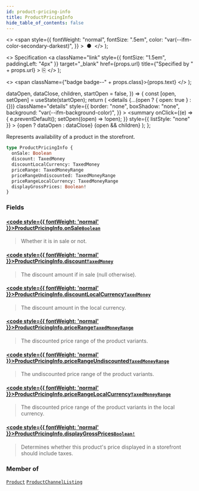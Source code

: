 ```yaml
---
id: product-pricing-info
title: ProductPricingInfo
hide_table_of_contents: false
---
```


  <>
    <span
      style={{
        fontWeight: "normal",
        fontSize: ".5em",
        color: "var(--ifm-color-secondary-darkest)",
      }}
    >
      &nbsp;●&nbsp;
    </span>
  </>
);

  <>
    Specification
    <a
      className="link"
      style={{ fontSize: "1.5em", paddingLeft: "4px" }}
      target="\_blank"
      href={props.url}
      title={"Specified by " + props.url}
    >
      ⎘
    </a>
  </>
);

  <>
    <span className={"badge badge--" + props.class}>{props.text}</span>
  </>
);


  dataOpen,
  dataClose,
  children,
  startOpen = false,
}) => {
  const [open, setOpen] = useState(startOpen);
  return (
    <details
      {...(open ? { open: true } : {})}
      className="details"
      style={{
        border: "none",
        boxShadow: "none",
        background: "var(--ifm-background-color)",
      }}
    >
      <summary
        onClick={(e) => {
          e.preventDefault();
          setOpen((open) => !open);
        }}
        style={{ listStyle: "none" }}
      >
        {open ? dataOpen : dataClose}
      </summary>
      {open && children}
    </details>
  );
};

Represents availability of a product in the storefront.

```graphql
type ProductPricingInfo {
  onSale: Boolean
  discount: TaxedMoney
  discountLocalCurrency: TaxedMoney
  priceRange: TaxedMoneyRange
  priceRangeUndiscounted: TaxedMoneyRange
  priceRangeLocalCurrency: TaxedMoneyRange
  displayGrossPrices: Boolean!
}
```

### Fields

#### [<code style={{ fontWeight: 'normal' }}>ProductPricingInfo.<b>onSale</b></code>](#)<Bullet />[`Boolean`](../../../api-reference/miscellaneous/scalars/boolean) <Badge class="secondary" text="scalar"/>

> Whether it is in sale or not.

#### [<code style={{ fontWeight: 'normal' }}>ProductPricingInfo.<b>discount</b></code>](#)<Bullet />[`TaxedMoney`](../../../api-reference/miscellaneous/objects/taxed-money) <Badge class="secondary" text="object"/>

> The discount amount if in sale (null otherwise).

#### [<code style={{ fontWeight: 'normal' }}>ProductPricingInfo.<b>discountLocalCurrency</b></code>](#)<Bullet />[`TaxedMoney`](../../../api-reference/miscellaneous/objects/taxed-money) <Badge class="secondary" text="object"/>

> The discount amount in the local currency.

#### [<code style={{ fontWeight: 'normal' }}>ProductPricingInfo.<b>priceRange</b></code>](#)<Bullet />[`TaxedMoneyRange`](../../../api-reference/miscellaneous/objects/taxed-money-range) <Badge class="secondary" text="object"/>

> The discounted price range of the product variants.

#### [<code style={{ fontWeight: 'normal' }}>ProductPricingInfo.<b>priceRangeUndiscounted</b></code>](#)<Bullet />[`TaxedMoneyRange`](../../../api-reference/miscellaneous/objects/taxed-money-range) <Badge class="secondary" text="object"/>

> The undiscounted price range of the product variants.

#### [<code style={{ fontWeight: 'normal' }}>ProductPricingInfo.<b>priceRangeLocalCurrency</b></code>](#)<Bullet />[`TaxedMoneyRange`](../../../api-reference/miscellaneous/objects/taxed-money-range) <Badge class="secondary" text="object"/>

> The discounted price range of the product variants in the local currency.

#### [<code style={{ fontWeight: 'normal' }}>ProductPricingInfo.<b>displayGrossPrices</b></code>](#)<Bullet />[`Boolean!`](../../../api-reference/miscellaneous/scalars/boolean) <Badge class="secondary" text="non-null"/> <Badge class="secondary" text="scalar"/>

> Determines whether this product's price displayed in a storefront should include taxes.
>
> <Badge text="Added in Saleor 3.9" class="secondary margin-bottom--sm" />
>
> <FeaturePreview />

### Member of

[`Product`](../../../api-reference/products/objects/product) <Badge class="secondary" text="object"/><Bullet />[`ProductChannelListing`](../../../api-reference/products/objects/product-channel-listing) <Badge class="secondary" text="object"/>


